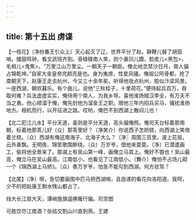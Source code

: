 ```yaml
---
---
---
```

title: 第十五出 虏谍
---

【一枝花】〔净扮番王引众上〕天心起灭了辽，世界平分了赵。静鞭儿替了胡笳哨。擂鼓鸣钟，看文武班齐到。骨碌碌南人笑，则个鼻凹儿蹻，脸皮儿<黑包>，毛梢儿<鬼焦>。“万里江山万里尘。一朝天子一朝臣。俺北地怎禁沙日月，南人偏占锦乾坤。”自家大金皇帝完颜亮是也。身为夷虏，性爱风骚。俺祖公阿骨都，抢了南朝天下，赵康王走去杭州，今又三十余年矣。听得他妆点杭州，胜似汴梁风景。一座西湖，朝欢暮乐。有个曲儿，说他“三秋桂子，十里荷花。”便待起兵百万，吞取何难？兵法虚虚实实，俺待用个南人，为我乡导。喜他淮扬贼汉李全，有万夫不当之勇。他心顺溜于俺，俺先封他为溜金王之职。限他三年内招兵买马，骚扰淮扬地方。相机而行，以开征进之路。哎哟，俺巴不到西湖上散闷儿也！

【北二犯江儿水】平分天道，虽则是平分天道，高头偏俺照。俺司天台标着那南朝，标着他那答儿好〔众〕那答里好？〔净笑介〕你说西子怎娇娆，向西湖上笑倚着兰桡。〔众〕西湖有俺这南海子、北海子大么？〔净〗周围三百里。波上花摇，云外香飘。无明夜、锦笙歌围醉绕。〔众〕万岁爷，借他来耍耍。〔净〕已潜遣画工，偷将他全景来了。那湖上有吴山第一峰，画俺立马其上。俺好不狠也！吴山最高，俺立马在吴山最高。江南低小，也看见了江南低小。〔舞介〕俺怕不占场儿砌一个《锦西湖上马娇》。〔众〕奏万岁爷，怕急不能勾到西湖，何方驻驾？

【北尾】〔净〕呀，急切要画图中匹马把西湖哨，且迤递的看花向洛阳道。我呵，少不的把赵康王剩水残山都占了。

线大长江扇大天，谭峭旌旗遥拂雁行偏。司空图

可胜饮尽江南酒？张祜交割山川直到燕。王建


